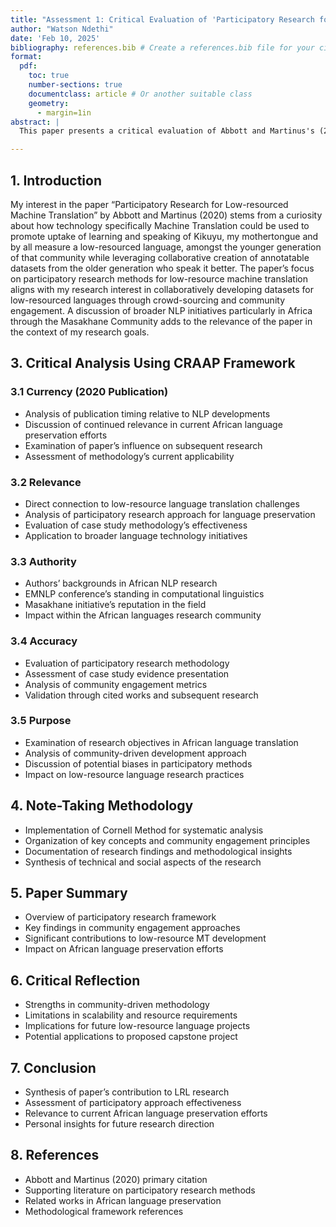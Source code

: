 ```yaml
---
title: "Assessment 1: Critical Evaluation of 'Participatory Research for Low-resourced Machine Translation'"
author: "Watson Ndethi"
date: 'Feb 10, 2025'
bibliography: references.bib # Create a references.bib file for your citations
format: 
  pdf:
    toc: true
    number-sections: true
    documentclass: article # Or another suitable class
    geometry:
      - margin=1in
abstract: |
  This paper presents a critical evaluation of Abbott and Martinus's (2020) research on participatory methods for low-resource machine translation, specifically focusing on African languages. The evaluation employs the CRAAP framework to assess the currency, relevance, authority, accuracy, and purpose of the research. Furthermore, it reflects on the note-taking methodology used, provides a summary of the paper, and offers a critical reflection on the strengths and limitations of the participatory approach. The analysis connects the paper's findings to broader African NLP initiatives and the author's research interests in low-resource language preservation.

---
```


## 1. Introduction
My interest in the paper "Participatory Research for Low-resourced Machine Translation" by Abbott and Martinus (2020) stems from a curiosity about how technology specifically Machine Translation could be used to promote uptake of learning and speaking of Kikuyu, my mothertongue and by all measure a low-resourced language, amongst the younger generation of that community while leveraging collaborative creation of annotatable datasets from the older generation who speak it better. 
The paper's focus on participatory research methods for low-resource machine translation aligns with my research interest in collaboratively developing datasets for low-resourced languages through crowd-sourcing and community engagement. 
A discussion of broader NLP initiatives particularly in Africa through the Masakhane Community adds to the relevance of the paper in the context of my research goals.


## 3. Critical Analysis Using CRAAP Framework

### 3.1 Currency (2020 Publication)

-   Analysis of publication timing relative to NLP developments
-   Discussion of continued relevance in current African language preservation efforts
-   Examination of paper's influence on subsequent research
-   Assessment of methodology's current applicability



### 3.2 Relevance

-   Direct connection to low-resource language translation challenges
-   Analysis of participatory research approach for language preservation
-   Evaluation of case study methodology's effectiveness
-   Application to broader language technology initiatives

### 3.3 Authority

-   Authors' backgrounds in African NLP research
-   EMNLP conference's standing in computational linguistics
-   Masakhane initiative's reputation in the field
-   Impact within the African languages research community

### 3.4 Accuracy

-   Evaluation of participatory research methodology
-   Assessment of case study evidence presentation
-   Analysis of community engagement metrics
-   Validation through cited works and subsequent research

### 3.5 Purpose

-   Examination of research objectives in African language translation
-   Analysis of community-driven development approach
-   Discussion of potential biases in participatory methods
-   Impact on low-resource language research practices

## 4. Note-Taking Methodology

-   Implementation of Cornell Method for systematic analysis
-   Organization of key concepts and community engagement principles
-   Documentation of research findings and methodological insights
-   Synthesis of technical and social aspects of the research

## 5. Paper Summary

-   Overview of participatory research framework
-   Key findings in community engagement approaches
-   Significant contributions to low-resource MT development
-   Impact on African language preservation efforts

## 6. Critical Reflection

-   Strengths in community-driven methodology
-   Limitations in scalability and resource requirements
-   Implications for future low-resource language projects
-   Potential applications to proposed capstone project

## 7. Conclusion

-   Synthesis of paper's contribution to LRL research
-   Assessment of participatory approach effectiveness
-   Relevance to current African language preservation efforts
-   Personal insights for future research direction

## 8. References

-   Abbott and Martinus (2020) primary citation
-   Supporting literature on participatory research methods
-   Related works in African language preservation
-   Methodological framework references